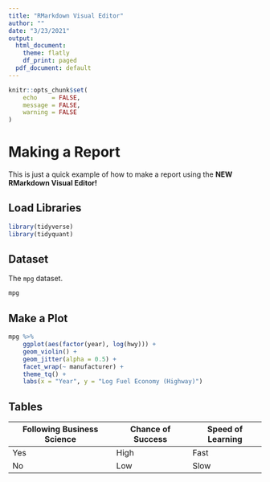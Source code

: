 ```yaml
---
title: "RMarkdown Visual Editor"
author: ""
date: "3/23/2021"
output:
  html_document:
    theme: flatly
    df_print: paged
  pdf_document: default
---
```


```r
knitr::opts_chunk$set(
    echo    = FALSE,
    message = FALSE, 
    warning = FALSE
)
```

# Making a Report

This is just a quick example of how to make a report using the **NEW RMarkdown Visual Editor!**

## Load Libraries

```r
library(tidyverse)
library(tidyquant)
```

## Dataset

The `mpg` dataset.

```r
mpg
```

## Make a Plot

```r
mpg %>%
    ggplot(aes(factor(year), log(hwy))) +
    geom_violin() +
    geom_jitter(alpha = 0.5) +
    facet_wrap(~ manufacturer) +
    theme_tq() +
    labs(x = "Year", y = "Log Fuel Economy (Highway)")

```

## Tables

| Following Business Science | Chance of Success | Speed of Learning |
|----------------------------|-------------------|-------------------|
| Yes                        | High              | Fast              |
| No                         | Low               | Slow              |
